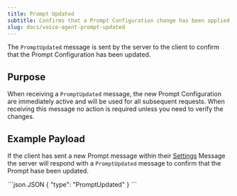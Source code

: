 ```yaml
---
title: Prompt Updated
subtitle: Confirms that a Prompt Configuration change has been applied.
slug: docs/voice-agent-prompt-updated
---
```


<div class="flex flex-row gap-2">
  <Markdown src="../snippets/va-stream-available.mdx" />
</div>

The `PromptUpdated` message is sent by the server to the client to confirm that the Prompt Configuration has been updated.

## Purpose

When receiving a `PromptUpdated` message, the new Prompt Configuration are immediately active and will be used for all subsequent requests. When receiving this message no action is required unless you need to verify the changes.

## Example Payload

If the client has sent a new Prompt message within their [Settings](/docs/voice-agent-settings) Message the server will respond with a `PromptUpdated` message to confirm that the Prompt hase been updated.

<CodeGroup>
  ```json JSON
  {
    "type": "PromptUpdated"
  }
  ```
</CodeGroup>

